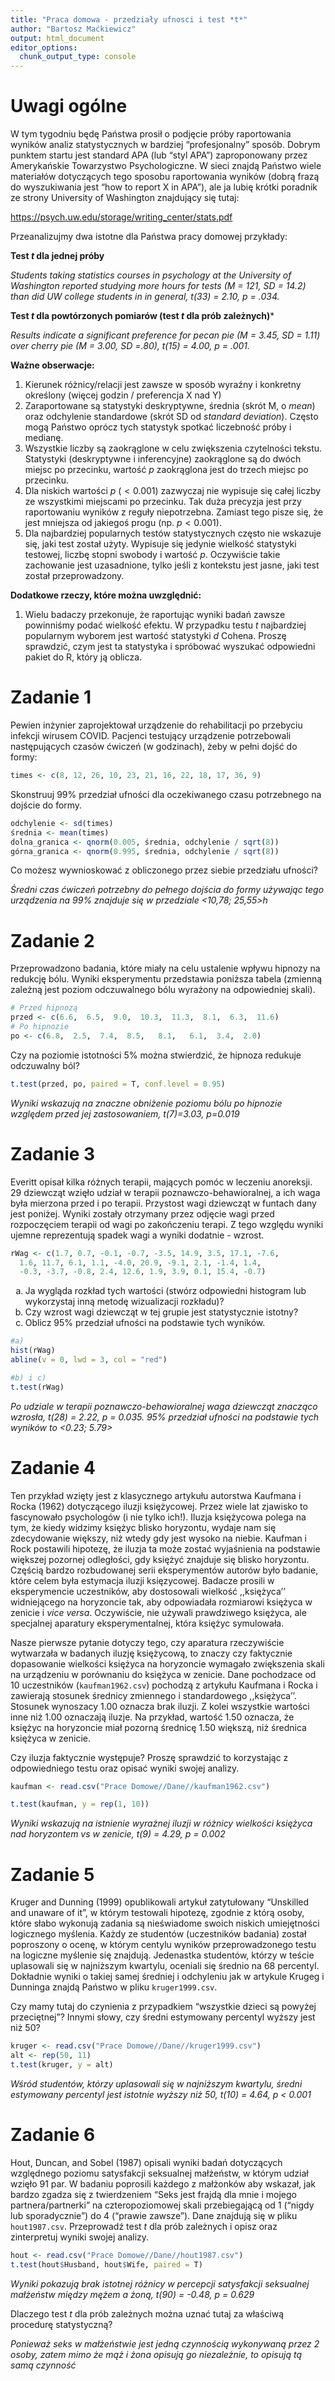 ```yaml
---
title: "Praca domowa - przedziały ufnosci i test *t*"
author: "Bartosz Maćkiewicz"
output: html_document
editor_options: 
  chunk_output_type: console
---
```


# Uwagi ogólne

W tym tygodniu będę Państwa prosił o podjęcie próby raportowania wyników analiz statystycznych w bardziej "profesjonalny" sposób. Dobrym punktem startu jest standard APA (lub "styl APA") zaproponowany przez Amerykańskie Towarzystwo Psychologiczne. W sieci znajdą Państwo wiele materiałów dotyczących tego sposobu raportowania wyników (dobrą frazą do wyszukiwania jest "how to report X in APA"), ale ja lubię krótki poradnik ze strony University of Washington znajdujący się tutaj:

<https://psych.uw.edu/storage/writing_center/stats.pdf>

Przeanalizujmy dwa istotne dla Państwa pracy domowej przykłady:

**Test *t* dla jednej próby**

*Students taking statistics courses in psychology at the University of Washington reported studying more hours for tests (M = 121, SD = 14.2) than did UW college students in in general, t(33) = 2.10, p = .034.*

**Test *t* dla powtórzonych pomiarów (test *t* dla prób zależnych)**\*

*Results indicate a significant preference for pecan pie (M = 3.45, SD = 1.11) over cherry pie (M = 3.00, SD =.80), t(15) = 4.00, p = .001.*

**Ważne obserwacje:**

1.  Kierunek różnicy/relacji jest zawsze w sposób wyraźny i konkretny określony (więcej godzin / preferencja X nad Y)
2.  Zaraportowane są statystyki deskryptywne, średnia (skrót M, o *mean*) oraz odchylenie standardowe (skrót SD od *standard deviation*). Często mogą Państwo oprócz tych statystyk spotkać liczebność próby i medianę.
3.  Wszystkie liczby są zaokrąglone w celu zwiększenia czytelności tekstu. Statystyki (deskryptywne i inferencyjne) zaokrąglone są do dwóch miejsc po przecinku, wartość $p$ zaokrąglona jest do trzech miejsc po przecinku.
4.  Dla niskich wartości $p$ ($< 0.001$) zazwyczaj nie wypisuje się całej liczby ze wszystkimi miejscami po przecinku. Tak duża precyzja jest przy raportowaniu wyników z reguły niepotrzebna. Zamiast tego pisze się, że jest mniejsza od jakiegoś progu (np. $p < 0.001$).
5.  Dla najbardziej popularnych testów statystycznych często nie wskazuje się, jaki test został użyty. Wypisuje się jedynie wielkość statystyki testowej, liczbę stopni swobody i wartość $p$. Oczywiście takie zachowanie jest uzasadnione, tylko jeśli z kontekstu jest jasne, jaki test został przeprowadzony.

**Dodatkowe rzeczy, które można uwzględnić:**

1.  Wielu badaczy przekonuje, że raportując wyniki badań zawsze powinniśmy podać wielkość efektu. W przypadku testu $t$ najbardziej popularnym wyborem jest wartość statystyki $d$ Cohena. Proszę sprawdzić, czym jest ta statystyka i spróbować wyszukać odpowiedni pakiet do R, który ją oblicza.

# Zadanie 1

Pewien inżynier zaprojektował urządzenie do rehabilitacji po przebyciu infekcji wirusem COVID. Pacjenci testujący urządzenie potrzebowali następujących czasów ćwiczeń (w godzinach), żeby w pełni dojść do formy:

```r
times <- c(8, 12, 26, 10, 23, 21, 16, 22, 18, 17, 36, 9)
```

Skonstruuj 99% przedział ufności dla oczekiwanego czasu potrzebnego na dojście do formy.

```r
odchylenie <- sd(times)
średnia <- mean(times)
dolna_granica <- qnorm(0.005, średnia, odchylenie / sqrt(8))
górna_granica <- qnorm(0.995, średnia, odchylenie / sqrt(8))

```

Co możesz wywnioskować z obliczonego przez siebie przedziału ufności?

*Średni czas ćwiczeń potrzebny do pełnego dojścia do formy używając tego urządzenia na 99% znajduje się w przedziale \<10,78; 25,55\>h*

# Zadanie 2

Przeprowadzono badania, które miały na celu ustalenie wpływu hipnozy na redukcję bólu. Wyniki eksperymentu przedstawia poniższa tabela (zmienną zależną jest poziom odczuwalnego bólu wyrażony na odpowiedniej skali).

```r
# Przed hipnozą
przed <- c(6.6,  6.5,  9.0,  10.3,  11.3,  8.1,  6.3,  11.6)
# Po hipnozie
po <- c(6.8,  2.5,  7.4,  8.5,   8.1,   6.1,  3.4,  2.0)
```

Czy na poziomie istotności 5% można stwierdzić, że hipnoza redukuje odczuwalny ból?

```r
t.test(przed, po, paired = T, conf.level = 0.95)
```

*Wyniki wskazują na znaczne obniżenie poziomu bólu po hipnozie względem przed jej zastosowaniem, t(7)=3.03, p=0.019*

# Zadanie 3

Everitt opisał kilka różnych terapii, mających pomóc w leczeniu anoreksji. 29 dziewcząt wzięło udział w terapii poznawczo-behawioralnej, a ich waga była mierzona przed i po terapii. Przystost wagi dziewcząt w funtach dany jest poniżej. Wyniki zostały otrzymany przez odjęcie wagi przed rozpoczęciem terapii od wagi po zakończeniu terapi. Z tego względu wyniki ujemne reprezentują spadek wagi a wyniki dodatnie - wzrost.

```r
rWag <- c(1.7, 0.7, -0.1, -0.7, -3.5, 14.9, 3.5, 17.1, -7.6,
  1.6, 11.7, 6.1, 1.1, -4.0, 20.9, -9.1, 2.1, -1.4, 1.4,
  -0.3, -3.7, -0.8, 2.4, 12.6, 1.9, 3.9, 0.1, 15.4, -0.7)
```

a.  Ja wygląda rozkład tych wartości (stwórz odpowiedni histogram lub wykorzystaj inną metodę wizualizacji rozkładu)?
b.  Czy wzrost wagi dziewcząt w tej grupie jest statystycznie istotny?
c.  Oblicz 95% przedział ufności na podstawie tych wyników.

```r
#a)
hist(rWag)
abline(v = 0, lwd = 3, col = "red")

#b) i c)
t.test(rWag)
```

*Po udziale w terapii poznawczo-behawioralnej waga dziewcząt znacząco wzrosła, t(28) = 2.22, p = 0.035. 95% przedział ufności na podstawie tych wyników to \<0.23; 5.79\>*

# Zadanie 4

Ten przykład wzięty jest z klasycznego artykułu autorstwa Kaufmana i Rocka (1962) dotyczącego iluzji księżycowej. Przez wiele lat zjawisko to fascynowało psychologów (i nie tylko ich!). Iluzja księżycowa polega na tym, że kiedy widzimy księżyc blisko horyzontu, wydaje nam się zdecydowanie większy, niż wtedy gdy jest wysoko na niebie. Kaufman i Rock postawili hipotezę, że iluzja ta może zostać wyjaśnienia na podstawie większej pozornej odległości, gdy księżyć znajduje się blisko horyzontu. Częścią bardzo rozbudowanej serii eksperymentów autorów było badanie, które celem była estymacja iluzji księzycowej. Badacze prosili w eksperymencie uczestników, aby dostosowali wielkość ,,księżyca'' widniejącego na horyzoncie tak, aby odpowiadała rozmiarowi księżyca w zenicie i *vice versa*. Oczywiście, nie używali prawdziwego księżyca, ale specjalnej aparatury eksperymentalnej, która księżyc symulowała.

Nasze pierwsze pytanie dotyczy tego, czy aparatura rzeczywiście wytwarzała w badanych iluzję księżycową, to znaczy czy faktycznie dopasowanie wielkości księżyca na horyzoncie wymagało zwiększenia skali na urządzeniu w porównaniu do księżyca w zenicie. Dane pochodzace od 10 uczestników (`kaufman1962.csv`) pochodzą z artykułu Kaufmana i Rocka i zawierają stosunek średnicy zmiennego i standardowego ,,księżyca''. Stosunek wynoszacy 1.00 oznacza brak iluzji. Z kolei wszystkie wartości inne niż 1.00 oznaczają iluzje. Na przykład, wartość 1.50 oznacza, że księżyc na horyzoncie miał pozorną średnicę 1.50 większą, niż średnica księżyca w zenicie.

Czy iluzja faktycznie występuje? Proszę sprawdzić to korzystając z odpowiedniego testu oraz opisać wyniki swojej analizy.

```r
kaufman <- read.csv("Prace Domowe//Dane//kaufman1962.csv")

t.test(kaufman, y = rep(1, 10))

```

*Wyniki wskazują na istnienie wyrażnej iluzji w różnicy wielkości księżyca nad horyzontem vs w zenicie, t(9) = 4.29, p = 0.002*

# Zadanie 5

Kruger and Dunning (1999) opublikowali artykuł zatytułowany "Unskilled and unaware of it", w którym testowali hipotezę, zgodnie z którą osoby, które słabo wykonują zadania są nieświadome swoich niskich umiejętności logicznego myślenia. Każdy ze studentów (uczestników badania) został poproszony o ocenę, w którym centylu wyników przeprowadzonego testu na logiczne myślenie się znajdują. Jedenastka studentów, którzy w teście uplasowali się w najniższym kwartylu, oceniali się średnio na 68 percentyl. Dokładnie wyniki o takiej samej średniej i odchyleniu jak w artykule Krugeg i Dunninga znajdą Państwo w pliku `kruger1999.csv`.

Czy mamy tutaj do czynienia z przypadkiem "wszystkie dzieci są powyżej przeciętnej"? Innymi słowy, czy średni estymowany percentyl wyższy jest niż 50?

```r
kruger <- read.csv("Prace Domowe//Dane//kruger1999.csv")
alt <- rep(50, 11)
t.test(kruger, y = alt)

```

*Wśród studentów, którzy uplasowali się w najniższym kwartylu, średni estymowany percentyl jest istotnie wyższy niż 50, t(10) = 4.64, p \< 0.001*

# Zadanie 6

Hout, Duncan, and Sobel (1987) opisali wyniki badań dotyczących względnego poziomu satysfakcji seksualnej małżeństw, w którym udział wzięło 91 par. W badaniu poprosili każdego z małżonków aby wskazał, jak bardzo zgadza się z twierdzeniem "Seks jest frajdą dla mnie i mojego partnera/partnerki" na czteropoziomowej skali przebiegającą od 1 ("nigdy lub sporadycznie") do 4 ("prawie zawsze"). Dane znajdują się w pliku `hout1987.csv`. Przeprowadź test $t$ dla prób zależnych i opisz oraz zinterpretuj wyniki swojej analizy.

```r
hout <- read.csv("Prace Domowe//Dane//hout1987.csv")
t.test(hout$Husband, hout$Wife, paired = T)
```

*Wyniki pokazują brak istotnej różnicy w percepcji satysfakcji seksualnej małżeństw między mężem a żoną, t(90) = -0.48, p = 0.629*

Dlaczego test *t* dla prób zależnych można uznać tutaj za właściwą procedurę statystyczną?

*Ponieważ seks w małżeństwie jest jedną czynnością wykonywaną przez 2 osoby, zatem mimo że mąż i żona opisują go niezależnie, to opisują tą samą czynność*
